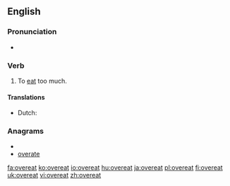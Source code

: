 ==English==

===Pronunciation===
* {{IPA|/'ovəɻit/}}

===Verb===
{{en-verb|overeats|overeating|overate|overeaten}}

# To [[eat]] too much.

====Translations====
* Dutch: {{t+|nl|overeten}}

===Anagrams===
* {{alphagram|aeeortv}}
* [[overate#English|overate]]

[[fa:overeat]]
[[ko:overeat]]
[[io:overeat]]
[[hu:overeat]]
[[ja:overeat]]
[[pl:overeat]]
[[fi:overeat]]
[[uk:overeat]]
[[vi:overeat]]
[[zh:overeat]]